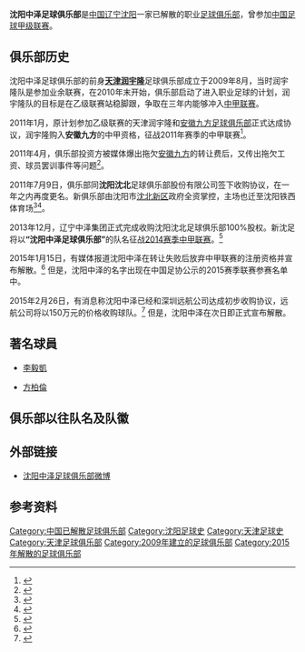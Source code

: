 {{noteTA
|G1=足球
}}
{{Football club infobox 
| clubname = 沈阳中泽
| image    = [[File:Shenyang_Zhongze_FC_logo.jpg|File:Shenyang Zhongze FC logo.jpg]]
| fullname = 沈阳中泽足球俱乐部
| nickname = 
| founded  = 2009年
| dissolved  = 2015年2月27日
| city     = [[中华人民共和国|中国]][[辽宁省|辽宁省]][[沈阳市|沈阳市]]
| ground   = [[沈阳体育学院体育场|沈阳体育学院体育场]] 
| capacity = 
| chairman = 
| chrtitle = 
| manager  = {{Flagicon|CHN}} [[李争_(足球教练)|李争]]<small>（代理）</small>
| league   = [[中国足球甲级联赛|中国足球甲级联赛]] 
| season   = [[2014年中国足球甲级联赛|2014中甲]] 
| position = 第 11 位 
| pattern_la1=|pattern_b1=|pattern_ra1=
| leftarm1=FFFFFF|body1=FFFFFF|rightarm1=FFFFFF|shorts1=FFFFFF|socks1=FFFFFF
| pattern_la2=|pattern_b2=|pattern_ra2=
| leftarm2=00AA00|body2=00AA00|rightarm2=00AA00|shorts2=00AA00|socks2=00AA00
|}}

'''沈阳中泽足球俱乐部'''是[[中国|中国]][[辽宁|辽宁]][[沈阳|沈阳]]一家已解散的职业[[足球俱乐部|足球俱乐部]]，曾参加[[中国足球甲级联赛|中国足球甲级联赛]]。

== 俱乐部历史 ==
沈阳中泽足球俱乐部的前身'''[[天津润宇隆|天津润宇隆]]'''足球俱乐部成立于2009年8月，当时润宇隆队是参加业余联赛，在2010年末开始，俱乐部启动了进入职业足球的计划，润宇隆队的目标是在乙级联赛站稳脚跟，争取在三年内能够冲入[[中甲联赛|中甲联赛]]。

2011年1月，原计划参加乙级联赛的天津润宇隆和[[安徽九方足球俱乐部|安徽九方足球俱乐部]]正式达成协议，润宇隆购入'''安徽九方'''的中甲资格，征战2011年赛季的中甲联赛<ref>{{Cite web |url=http://sports.sohu.com/20110124/n279063238.shtml |title=润宇隆宣布收购九方升甲 张效瑞揭运作过程 |accessdate=2011-01-24 |archive-date=2011-02-11 |archive-url=https://web.archive.org/web/20110211004418/http://sports.sohu.com/20110124/n279063238.shtml |dead-url=no }}</ref>。

2011年4月，俱乐部投资方被媒体爆出拖欠[[安徽九方|安徽九方]]的转让费后，又传出拖欠工资、球员罢训事件等问题<ref>{{Cite web |url=http://sports.sohu.com/20110430/n280460360.shtml |title=拖欠安徽九方540万元转让费 天津润宇隆处境难 |accessdate=2011-05-03 |archive-date=2015-04-02 |archive-url=https://web.archive.org/web/20150402093854/http://sports.sohu.com/20110430/n280460360.shtml |dead-url=no }}</ref>。

2011年7月9日，俱乐部同'''沈阳沈北'''足球俱乐部股份有限公司签下收购协议，在一年之内再度更名。新俱乐部由沈阳市[[沈北新区|沈北新区]]政府全资掌控，主场也迁至沈阳铁西体育场<ref>{{Cite web |url=http://sports.sohu.com/20110711/n313036689.shtml |title=沈阳沈北足球队成立 收购天津润宇隆征战中甲 |accessdate=2011-07-18 |archive-date=2012-05-22 |archive-url=https://web.archive.org/web/20120522184003/http://sports.sohu.com/20110711/n313036689.shtml |dead-url=no }}</ref><ref>{{Cite web |url=http://sports.sohu.com/20110718/n313708850.shtml |title=润宇隆已更名沈阳沈北 队员沈阳报到开始新生活 |accessdate=2011-07-18 |archive-date=2012-08-21 |archive-url=https://web.archive.org/web/20120821012803/http://sports.sohu.com/20110718/n313708850.shtml |dead-url=no }}</ref>。

2013年12月，辽宁中泽集团正式完成收购沈阳沈北足球俱乐部100%股权。新沈足将以'''“沈阳中泽足球俱乐部”'''的队名征战[[2014年中国足球甲级联赛|2014赛季中甲联赛]]。<ref>{{Cite web |url=http://www.ln.xinhuanet.com/newscenter/2013-12/18/c_118601659.htm |title=沈阳中泽足球队起航 |accessdate=2014-01-18 |archive-date=2014-02-02 |archive-url=https://web.archive.org/web/20140202092605/http://www.ln.xinhuanet.com/newscenter/2013-12/18/c_118601659.htm |dead-url=yes }}</ref>

2015年1月15日，有媒体报道沈阳中泽在转让失败后放弃中甲联赛的注册资格并宣布解散。<ref>{{Cite web |url=http://sports.163.com/15/0116/08/AG2ODAFU00051C8L.html |title=沈阳中泽放弃新赛季中甲注册资格 俱乐部已解散 |access-date=2015-01-16 |archive-url=https://web.archive.org/web/20150119035328/http://sports.163.com/15/0116/08/AG2ODAFU00051C8L.html |archive-date=2015-01-19 |dead-url=yes }}</ref> 但是，沈阳中泽的名字出现在中国足协公示的2015赛季联赛参赛名单中。

2015年2月26日，有消息称沈阳中泽已经和深圳远航公司达成初步收购协议，远航公司将以150万元的价格收购球队。<ref>{{Cite web |url=http://sports.qq.com/a/20150226/025495.htm |title=沈阳中泽突然起死回生 深圳企业白菜价购球队 |accessdate=2015-02-27 |archive-date=2015-02-27 |archive-url=https://web.archive.org/web/20150227105116/http://sports.qq.com/a/20150226/025495.htm |dead-url=no }}</ref> 但是，沈阳中泽在次日即正式宣布解散。

==著名球員==
* {{flagicon|HKG}} [[李毅凱|李毅凱]]
* {{flagicon|HKG}} [[方柏倫|方柏倫]]

== 俱乐部以往队名及队徽 ==

== 外部链接 ==
* [http://weibo.com/syrsfc 沈阳中泽足球俱乐部微博]{{Wayback|url=http://weibo.com/syrsfc |date=20140304085433 }}

== 参考资料 ==
{{reflist}}

{{2014中甲}}
{{2014年中甲分类名单沈阳}}

[[Category:中国已解散足球俱乐部|Category:中国已解散足球俱乐部]]
[[Category:沈阳足球史|Category:沈阳足球史]]
[[Category:天津足球史|Category:天津足球史]]
[[Category:天津足球俱乐部|Category:天津足球俱乐部]]
[[Category:2009年建立的足球俱乐部|Category:2009年建立的足球俱乐部]]
[[Category:2015年解散的足球俱乐部|Category:2015年解散的足球俱乐部]]